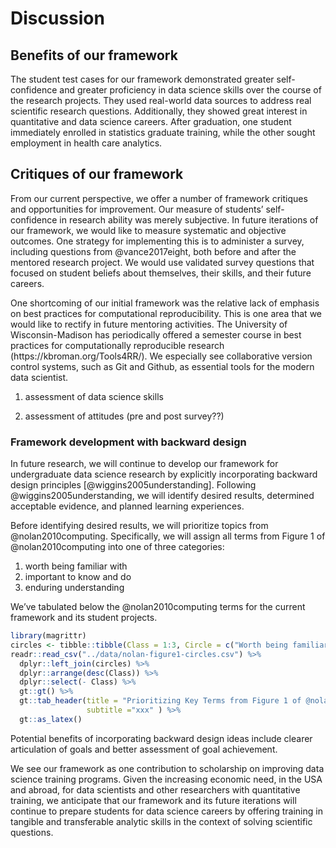 # Discussion

## Benefits of our framework

The student test cases for our framework demonstrated greater 
self-confidence and greater proficiency in data science skills over the 
course of the research projects. They used real-world data sources to 
address real scientific research questions.
Additionally, they showed great interest
in quantitative and data science careers. After graduation, one student immediately enrolled
in statistics graduate training, while the other sought employment in 
health care analytics.



## Critiques of our framework

From our current perspective, we offer a number of framework critiques and opportunities for improvement. Our measure of students' self-confidence in research ability was merely subjective. In 
future iterations of our framework, we would like to measure systematic and objective 
outcomes. One strategy for implementing this is to administer a survey, including questions from @vance2017eight, 
both before and after the mentored research project. We would use validated survey 
questions that focused on student beliefs about themselves, their skills, and their 
future careers.

One shortcoming of our initial framework was the relative lack of emphasis 
on best practices for 
computational reproducibility. This is one area that we would like to 
rectify in 
future mentoring activities. The 
University of Wisconsin-Madison has periodically offered a semester course 
in best practices for 
computationally reproducible research (https://kbroman.org/Tools4RR/). We 
especially see collaborative 
version control systems, such as Git and 
Github, as essential tools for the modern data scientist.

1. assessment of data science skills

1. assessment of attitudes (pre and post survey??) 





### Framework development with backward design

In future research, we will continue to develop our framework for 
undergraduate data science research by explicitly 
incorporating backward design principles [@wiggins2005understanding]. 
Following @wiggins2005understanding, we will identify desired results, 
determined acceptable evidence, and planned learning experiences. 

Before identifying desired results, we will prioritize topics from 
@nolan2010computing. Specifically, we will assign all terms from Figure 1 
of @nolan2010computing into one of three categories: 

1. worth being familiar with 
1. important to know and do
1. enduring understanding

We've tabulated below the @nolan2010computing terms for the current 
framework and its student projects.

```r
library(magrittr)
circles <- tibble::tibble(Class = 1:3, Circle = c("Worth being familiar with", "Important to know and do", "Enduring understanding"))
readr::read_csv("../data/nolan-figure1-circles.csv") %>%
  dplyr::left_join(circles) %>%
  dplyr::arrange(desc(Class)) %>%
  dplyr::select(- Class) %>%
  gt::gt() %>%
  gt::tab_header(title = "Prioritizing Key Terms from Figure 1 of @nolan2010computing", 
                 subtitle ="xxx" ) %>%
  gt::as_latex()
```

Potential benefits of incorporating backward design ideas include clearer 
articulation of goals and better assessment of goal achievement.

We see our framework as one contribution to scholarship on improving data 
science training programs. Given the increasing economic need, in the USA 
and abroad, for 
data scientists and other researchers with quantitative training, we 
anticipate that our framework and its future iterations will continue
to prepare students for data science careers by offering training in tangible and 
transferable analytic skills in the context of solving scientific questions.






